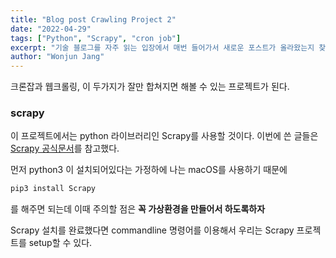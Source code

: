 ```yaml
---
title: "Blog post Crawling Project 2"
date: "2022-04-29"
tags: ["Python", "Scrapy", "cron job"]
excerpt: "기술 블로그를 자주 읽는 입장에서 매번 들어가서 새로운 포스트가 올라왔는지 찾아보는 것도 귀찮고 나는 여러개의 블로그를 구도하기 때문에 하나로 모아보고 싶었다. AWS의 Lambda를 이용해서 scheduled job을, 그리고 python scrapy를 이용해서 웹에서 글들을 크롤링 해오자."
author: "Wonjun Jang"
---
```


크론잡과 웹크롤링, 이 두가지가 잘만 합쳐지면 해볼 수 있는 프로젝트가 된다.

### scrapy

이 프로젝트에서는 python 라이브러리인 Scrapy를 사용할 것이다. 이번에 쓴 글들은 [Scrapy 공식문서](https://docs.scrapy.org/en/latest/)를 참고했다.

먼저 python3 이 설치되어있다는 가정하에 나는 macOS를 사용하기 때문에

```bash
pip3 install Scrapy
```

를 해주면 되는데 이때 주의할 점은 **꼭 가상환경을 만들어서 하도록하자**

Scrapy 설치를 완료했다면 commandline 명령어를 이용해서 우리는 Scrapy 프로젝트를 setup할 수 있다.
